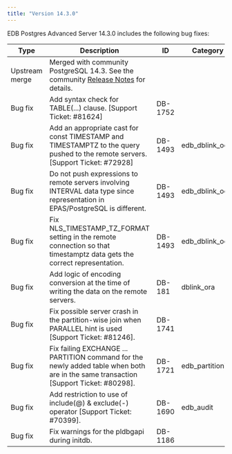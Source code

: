 ```yaml
---
title: "Version 14.3.0"
---
```


EDB Postgres Advanced Server 14.3.0 includes the following bug fixes:

| Type           | Description                                                                                                                          | ID      | Category         |
| -------------- | -------------------------------------------------------------------------------------------------------------------------------------| ------- | ---------------- |
| Upstream merge | Merged with community PostgreSQL 14.3. See the community [Release Notes](https://www.postgresql.org/docs/release/14.3/) for details.                                              |         |                  |
| Bug fix        | Add syntax check for TABLE(...) clause. [Support Ticket: #81624]                                                                     | DB-1752 |                  |
| Bug fix        | Add an appropriate cast for const TIMESTAMP and TIMESTAMPTZ to the query pushed to the remote servers. [Support Ticket: #72928]      | DB-1493 | edb_dblink_oci       |
| Bug fix        | Do not push expressions to remote servers involving INTERVAL data type since representation in EPAS/PostgreSQL is different.         | DB-1493 | edb_dblink_oci       |
| Bug fix        | Fix NLS_TIMESTAMP_TZ_FORMAT setting in the remote connection so that timestamptz data gets the correct representation.               | DB-1493 | edb_dblink_oci       |  
| Bug fix        | Add logic of encoding conversion at the time of writing the data on the remote servers.                                              | DB-181  | dblink_ora       |
| Bug fix        | Fix possible server crash in the partition-wise join when PARALLEL hint is used [Support Ticket: #81246].                            | DB-1741 |                  |
| Bug fix        | Fix failing EXCHANGE ... PARTITION command for the newly added table when both are in the same transaction [Support Ticket: #80298]. | DB-1721 | edb_partitioning |      
| Bug fix        | Add restriction to use of include(@) & exclude(-) operator [Support Ticket: #70399].                                                 | DB-1690 | edb_audit        |   
| Bug fix        | Fix warnings for the pldbgapi during initdb.                                                                                         | DB-1186 |                  |



